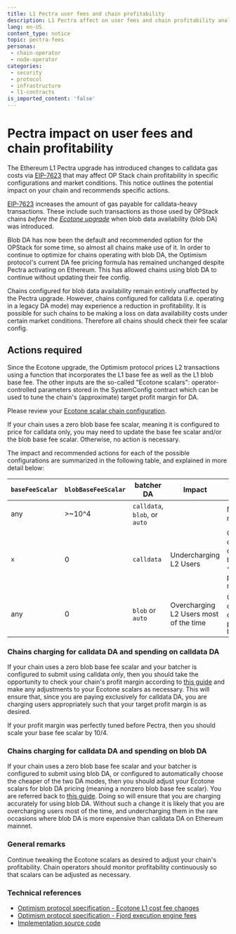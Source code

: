 ```yaml
---
title: L1 Pectra user fees and chain profitability
description: L1 Pectra affect on user fees and chain profitability analysis
lang: en-US
content_type: notice
topic: pectra-fees
personas:
 - chain-operator
 - node-operator
categories:
 - security
 - protocol
 - infrastructure
 - l1-contracts
is_imported_content: 'false'
---
```



# Pectra impact on user fees and chain profitability

The Ethereum L1 Pectra upgrade has introduced changes to calldata gas costs via [EIP-7623](https://eips.ethereum.org/EIPS/eip-7623) that may affect OP Stack chain profitability in specific configurations and market conditions. This notice outlines the potential impact on your chain and recommends specific actions.

[EIP-7623](https://eips.ethereum.org/EIPS/eip-7623) increases the amount of gas payable for calldata-heavy transactions. These include such transactions as those used by OPStack chains *before the [Ecotone upgrade](https://specs.optimism.io/protocol/ecotone/overview.html)* when blob data availability (blob DA) was introduced.

Blob DA has now been the default and recommended option for the OPStack for some time, so almost all chains make use of it. In order to continue to optimize for chains operating with blob DA, the Optimism protocol's current DA fee pricing formula has remained unchanged despite Pectra activating on Ethereum. This has allowed chains using blob DA to continue without updating their fee config.

Chains configured for blob data availability remain entirely unaffected by the Pectra upgrade. However, chains configured for calldata (i.e. operating in a legacy DA mode) may experience a reduction in profitability. It is possible for such chains to be making a loss on data availability costs under certain market conditions. Therefore all chains should check their fee scalar config.

## Actions required

Since the Ecotone upgrade, the Optimism protocol prices L2 transactions using a function that incorporates the L1 base fee as well as the L1 blob base fee. The other inputs are the so-called "Ecotone scalars": operator-controlled parameters stored in the SystemConfig contract which can be used to tune the chain's (approximate) target profit margin for DA.

Please review your [Ecotone scalar chain configuration](/chain-operators/guides/management/blobs).

<Callout type="info">
  If your chain uses a zero blob base fee scalar, meaning it is configured to price for calldata only, you may need to update the base fee scalar and/or the blob base fee scalar. Otherwise, no action is necessary.
</Callout>

The impact and recommended actions for each of the possible configurations are summarized in the following table, and explained in more detail below:

| `baseFeeScalar` | `blobBaseFeeScalar` | batcher DA                    | Impact                                 | Action                                                                                           |
| --------------- | ------------------- | ----------------------------- | -------------------------------------- | ------------------------------------------------------------------------------------------------ |
| any             | >\~10^4             | `calldata`, `blob`, or `auto` |                                        | No action required                                                                               |
| `x`             | 0                   | `calldata`                    | Undercharging L2 Users                 | Check scalar config and consider setting `baseFeeScalar` to `x * 10/4` to preserve profit margin |
| any             | 0                   | `blob` or `auto`              | Overcharging L2 Users most of the time | Check scalar config and consider setting a positive `blobBaseFeeScalar`                          |

### Chains charging for calldata DA and spending on calldata DA

If your chain uses a zero blob base fee scalar and your batcher is configured to submit using calldata *only*, then you should take the opportunity to check your chain's profit margin according to [this guide](/chain-operators/guides/management/blobs) and make any adjustments to your Ecotone scalars as necessary. This will ensure that, since you are paying exclusively for calldata DA, you are charging users appropriately such that your target profit margin is as desired.

If your profit margin was perfectly tuned before Pectra, then you should scale your base fee scalar by 10/4.

### Chains charging for calldata DA and spending on blob DA

If your chain uses a zero blob base fee scalar and your batcher is configured to submit using blob DA, or configured to automatically choose the cheaper of the two DA modes, then you should adjust your Ecotone scalars for blob DA pricing (meaning a nonzero blob base fee scalar). You are referred back to [this guide](/chain-operators/guides/management/blobs). Doing so will ensure that you are charging accurately for using blob DA. Without such a change it is likely that you are overcharging users most of the time, and undercharging them in the rare occasions where blob DA is more expensive than calldata DA on Ethereum mainnet.

### General remarks

Continue tweaking the Ecotone scalars as desired to adjust your chain's profitability.
Chain operators should monitor profitability continuously so that scalars can be adjusted as necessary.

### Technical references

*   [Optimism protocol specification - Ecotone L1 cost fee changes](https://specs.optimism.io/protocol/exec-engine.html#ecotone-l1-cost-fee-changes-eip-4844-da)
*   [Optimism protocol specification - Fjord execution engine fees](https://specs.optimism.io/protocol/fjord/exec-engine.html#fees)
*   [Implementation source code](https://github.com/ethereum-optimism/op-geth/blob/3d7afdc2701b74c5987e31521e2c336c4511afdf/core/types/rollup_cost.go#L527)
